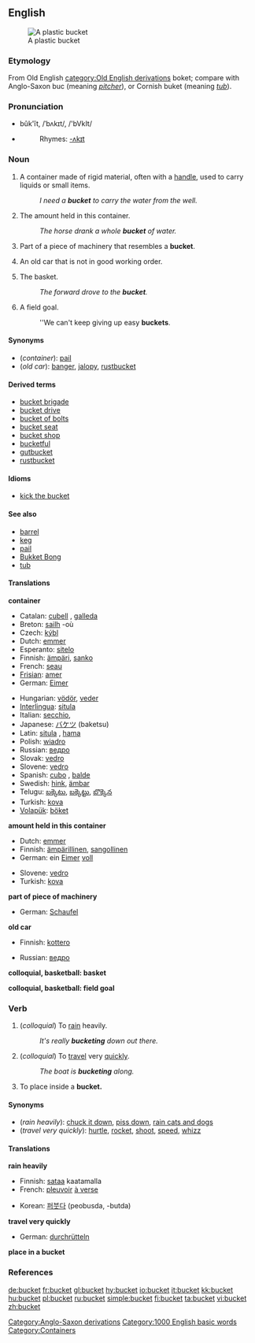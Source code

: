 ==English==
[[Image:Bucket.JPG|thumb|A plastic bucket]]

===Etymology===
From Old English [[category:Old English derivations]] boket; compare with Anglo-Saxon [[Category:Anglo-Saxon derivations]] buc (meaning ''[[pitcher]]''), or Cornish buket (meaning ''[[tub]]'').

===Pronunciation===
*bûk'ĭt, /ˈbʌkɪt/, /'bVkIt/
*{{audio|en-us-bucket.ogg|Audio (US)}}
*:Rhymes: [[Rhymes:English:-ʌkɪt|-ʌkɪt]]

===Noun===
{{en-noun}}

# A container made of rigid material, often with a [[handle]], used to carry liquids or small items.
#:''I need a '''bucket''' to carry the water from the well.''
# The amount held in this container.
#:''The horse drank a whole '''bucket''' of water.''
# Part of a piece of machinery that resembles a '''bucket'''.
# {{slang}} An old car that is not in good working order.
# {{cattag2|Basketball|Colloquial}} The basket.
#:''The forward drove to the '''bucket'''.''
# {{cattag2|Basketball|Colloquial}} A field goal.
#:''We can't keep giving up easy '''buckets'''.

====Synonyms====
*(''container''): [[pail]]
*(''old car''): [[banger]], [[jalopy]], [[rustbucket]]

====Derived terms====
*[[bucket brigade]]
*[[bucket drive]]
*[[bucket of bolts]]
*[[bucket seat]]
*[[bucket shop]]
*[[bucketful]]
*[[gutbucket]]
*[[rustbucket]]

====Idioms====
*[[kick the bucket]]

====See also====
*[[barrel]]
*[[keg]]
*[[pail]]
* [http://en.wiktionary.org/wiki/bucket_bong#Noun Bukket Bong]
*[[tub]]

====Translations====
'''container'''
{{top}}
*Catalan: [[cubell]] {{m}}, [[galleda]] {{f}}
*Breton: [[sailh]] {{f}} -où
*Czech: [[kýbl#Czech|kýbl]]
*Dutch: [[emmer]] {{m}}
*Esperanto: [[sitelo]]
*Finnish: [[ämpäri]], [[sanko]]
*French: [[seau]] {{m}}
*[[Frisian]]: [[amer]]
*German: [[Eimer]] {{m}}
{{mid}}
*Hungarian: [[vödör]], [[veder]]
*[[Interlingua]]: [[situla#Interlingua|situla]]
*Italian: [[secchio]], {{m}}
*Japanese: [[バケツ]] (baketsu)
*Latin: [[situla]] {{f}}, [[hama]] {{f}}
*Polish: [[wiadro]] {{n}}
*Russian: [[ведро]] {{n}}
*Slovak: [[vedro#Slovak|vedro]]
*Slovene: [[vedro]] {{n}}
*Spanish: [[cubo#Spanish|cubo]] {{m}}, [[balde#Spanish|balde]] {{m}}
*Swedish: [[hink]], [[ämbar]]
*Telugu: [[బక్కెటు]], [[బక్కెట్టు]], [[బొక్కెన]]
*Turkish: [[kova]]
*[[Volapük]]: [[böket]]
{{bottom}}

'''amount held in this container'''
{{top}}
*Dutch: [[emmer]] {{m}}
*Finnish: [[ämpärillinen]], [[sangollinen]]
*German: ein [[Eimer]] [[voll]] {{m}}
{{mid}}
*Slovene: [[vedro]] {{n}}
*Turkish: [[kova]]
{{bottom}}

'''part of piece of machinery'''
{{top}}
*German: [[Schaufel]] {{f}}
{{mid}}
{{bottom}}

'''old car'''
{{top}}
*Finnish: [[kottero]]
{{mid}}
*Russian: [[ведро]] {{n}}
{{bottom}}

'''colloquial, basketball: basket'''
{{top}}
{{mid}}
{{bottom}}

'''colloquial, basketball: field goal'''
{{top}}
{{mid}}
{{bottom}}

===Verb===
{{en-infl-reg-consonant|bucket||}}

# {{intransitive}} (''colloquial'') To [[rain]] heavily.
#:''It's really '''bucketing''' down out there.''
# {{intransitive}} (''colloquial'') To [[travel]] very [[quick]]ly.
#:''The boat is '''bucketing''' along.''
# {{transitive}} To place inside a '''bucket.'''

====Synonyms====
*(''rain heavily''): [[chuck it down]], [[piss down]], [[rain cats and dogs]]
*(''travel very quickly''): [[hurtle]], [[rocket]], [[shoot]], [[speed]], [[whizz]]

====Translations====
'''rain heavily'''
{{top}}
*Finnish: [[sataa]] kaatamalla
*French: [[pleuvoir]] [[à verse]]
{{mid}}
*Korean: [[퍼붓다]] (peobusda, -butda)
{{bottom}}

'''travel very quickly'''
{{top}}
*German: [[durchrütteln]]
{{mid}}
{{bottom}}

'''place in a bucket'''
{{top}}
{{mid}}
{{bottom}}

===References===
{{R:Webster 1913}}

{{BE-ready}}
[[Category:1000 English basic words]]
[[Category:Containers]]

[[de:bucket]]
[[fr:bucket]]
[[gl:bucket]]
[[hy:bucket]]
[[io:bucket]]
[[it:bucket]]
[[kk:bucket]]
[[hu:bucket]]
[[pl:bucket]]
[[ru:bucket]]
[[simple:bucket]]
[[fi:bucket]]
[[ta:bucket]]
[[vi:bucket]]
[[zh:bucket]]